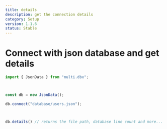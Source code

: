 ```yaml
---
title: details
description: get the connection details
category: Setup
version: 1.1.6
status: Stable
---
```


# Connect with json database and get details


```ts
import { JsonData } from "multi.dbx";



const db = new JsonData(); 

db.connect("database/users.json");



db.details() // returns the file path, database line count and more...
```